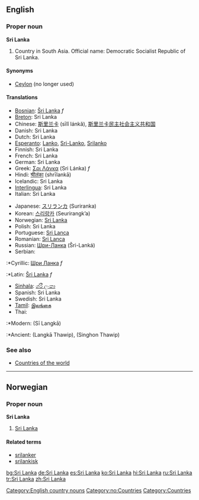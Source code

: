 {{see|Šri Lanka}}

==English==
{{wikipedia}}
===Proper noun===
'''Sri Lanka'''

# Country in South Asia. Official name: Democratic Socialist Republic of Sri Lanka.

====Synonyms====
*[[Ceylon]] (no longer used)

====Translations====
{{top}}
*[[Bosnian]]: [[Šri Lanka]] ''f''
*[[Breton]]: Sri Lanka
*Chinese: [[斯里兰卡]] (sīlǐ lánkǎ), [[斯里兰卡民主社会主义共和国]]
*Danish: Sri Lanka
*Dutch: Sri Lanka
*[[Esperanto]]: [[Lanko]], [[Sri-Lanko]], [[Srilanko]]
*Finnish: Sri Lanka
*French: Sri Lanka
*German: Sri Lanka
*Greek: [[Σρι Λάνκα]] (Sri Lánka) ''f''
*Hindi: [[श्रीलंका]] (shrīlankā)
*Icelandic: Sri Lanka
*[[Interlingua]]: Sri Lanka
*Italian: Sri Lanka
{{mid}}
*Japanese: [[スリランカ]] (Suriranka)
*Korean: [[스리랑카]] (Seurirangk’a)
*Norwegian: [[#Norwegian|Sri Lanka]]
*Polish: Sri Lanka
*Portuguese: [[Sri Lanca]]
*Romanian: [[Sri Lanca]]
*Russian: [[Шри-Ланка]] (Šri-Lanká) {{f}}
*Serbian:
:*Cyrillic: [[Шри Ланка]] ''f''
:*Latin: [[Šri Lanka]] ''f''
*[[Sinhala]]: [[ශ්රී ලංකා]] {{IPAchar|(Šrī Laṁkā)}}
*Spanish: Sri Lanka
*Swedish: Sri Lanka
*[[Tamil]]: [[இலங்கை]] {{IPAchar|(Ilaṅkai)}}
*Thai:
:*Modern: {{THchar|[[ศรีลังกา]]}} (Sī Langkā)
:*Ancient: {{THchar|[[ลังกาทวีป]]}} (Langkā Thawip), {{THchar|[[สิงหลทวีป]]}} (Singhon Thawip)
{{bottom}}

===See also===
*[[Countries of the world]]

[[Category:English country nouns]]

----
==Norwegian==
===Proper noun===
[[Category:no:Countries]]
'''Sri Lanka'''
#[[#English|Sri Lanka]]
====Related terms====
*[[srilanker]]
*[[srilankisk]]

[[Category:Countries]]

[[bg:Sri Lanka]]
[[de:Sri Lanka]]
[[es:Sri Lanka]]
[[ko:Sri Lanka]]
[[hi:Sri Lanka]]
[[ru:Sri Lanka]]
[[tr:Sri Lanka]]
[[zh:Sri Lanka]]